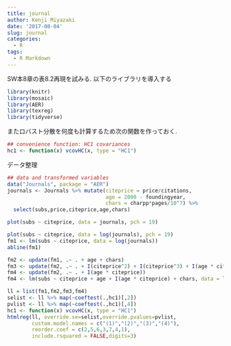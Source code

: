 ```yaml
---
title: journal
author: Kenji Miyazaki
date: '2017-08-04'
slug: journal
categories:
  - R
tags:
  - R Markdown
---
```


SW本8章の表8.2再現を試みる. 以下のライブラリを導入する
```r
library(knitr)
library(mosaic)
library(AER)
library(texreg)
library(tidyverse)
```

またロバスト分散を何度も計算するため次の関数を作っておく.
```r
## convenience function: HC1 covariances
hc1 <- function(x) vcovHC(x, type = "HC1")
```

データ整理
```r
## data and transformed variables
data("Journals", package = "AER")
journals <- Journals %>% mutate(citeprice = price/citations,
                                age = 2000 - foundingyear,
                                chars = charpp*pages/10^7) %>%
  select(subs,price,citeprice,age,chars)
```

```r
plot(subs ~ citeprice, data = journals, pch = 19)
```

```r
plot(subs ~ citeprice, data = log(journals), pch = 19)
fm1 <- lm(subs ~ citeprice, data = log(journals))
abline(fm1)
```



```r
fm2 <- update(fm1, .~ . + age + chars)
fm3 <- update(fm2, .~ . + I(citeprice^2) + I(citeprice^3) + I(age * citeprice))
fm4 <- update(fm2, .~ . + I(age * citeprice))
fm4 <- lm(subs ~ citeprice + age + I(age * citeprice) + chars, data = log(journals))
```


```r
ll = list(fm1,fm2,fm3,fm4)
selist <- ll %>% map(~coeftest(.,hc1)[,2])
pvlist <- ll %>% map(~coeftest(.,hc1)[,4])
hc1 <- function(x) vcovHC(x, type = "HC1")
htmlreg(ll, override.se=selist,override.pvalues=pvlist,
        custom.model.names = c("(1)","(2)","(3)","(4)"),
        reorder.coef = c(2,5,6,3,7,4,1),
        include.rsquared = FALSE,digits=3)
```


